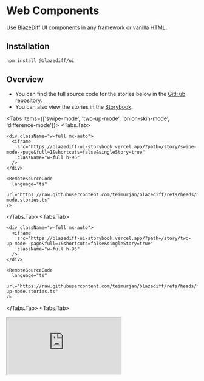 # Web Components


Use BlazeDiff UI components in any framework or vanilla HTML.

## Installation

```bash npm2yarn
npm install @blazediff/ui
```

## Overview

- You can find the full source code for the stories below in the [GitHub repository](https://github.com/teimurjan/blazediff/refs/heads/main/packages/ui/stories).
- You can also view the stories in the [Storybook](https://blazediff-ui-storybook.vercel.app/).

<Tabs items={['swipe-mode', 'two-up-mode', 'onion-skin-mode', 'difference-mode']}>
  <Tabs.Tab>

    <div className="w-full mx-auto">
      <iframe
        src="https://blazediff-ui-storybook.vercel.app/?path=/story/swipe-mode--page&full=1&shortcuts=false&singleStory=true"
        className="w-full h-96"
      />
    </div>

    <RemoteSourceCode
      language="ts"
      url="https://raw.githubusercontent.com/teimurjan/blazediff/refs/heads/main/packages/ui/stories/swipe-mode.stories.ts"
    />

  </Tabs.Tab>
  <Tabs.Tab>

    <div className="w-full mx-auto">
      <iframe
        src="https://blazediff-ui-storybook.vercel.app/?path=/story/two-up-mode--page&full=1&shortcuts=false&singleStory=true"
        className="w-full h-96"
      />
    </div>

    <RemoteSourceCode
      language="ts"
      url="https://raw.githubusercontent.com/teimurjan/blazediff/refs/heads/main/packages/ui/stories/two-up-mode.stories.ts"
    />

  </Tabs.Tab>
  <Tabs.Tab>
    <div className="w-full mx-auto">
      <iframe
        src="https://blazediff-ui-storybook.vercel.app/?path=/story/onion-skin-mode--page&full=1&shortcuts=false&singleStory=true"
        className="w-full h-96"
      />
    </div>

    <RemoteSourceCode
      language="ts"
      url="https://raw.githubusercontent.com/teimurjan/blazediff/refs/heads/main/packages/ui/stories/onion-skin-mode.stories.ts"
    />

  </Tabs.Tab>
  <Tabs.Tab>
    <div className="w-full mx-auto">
      <iframe
        src="https://blazediff-ui-storybook.vercel.app/?path=/story/difference-mode--page&full=1&shortcuts=false&singleStory=true"
        className="w-full h-96"
      />
    </div>

    <RemoteSourceCode
      language="ts"
      url="https://raw.githubusercontent.com/teimurjan/blazediff/refs/heads/main/packages/ui/stories/difference-mode.stories.ts"
    />

  </Tabs.Tab>
</Tabs>
